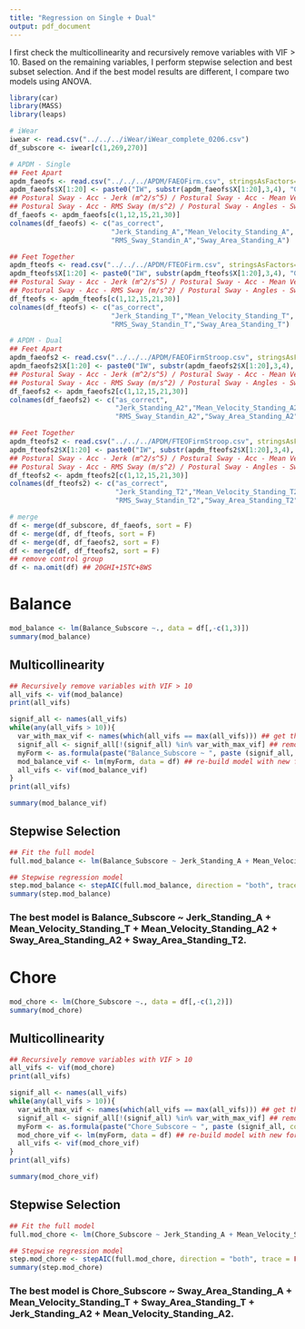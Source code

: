 ```yaml
---
title: "Regression on Single + Dual"
output: pdf_document
---
```


I first check the multicollinearity and recursively remove variables with VIF > 10. Based on the remaining variables, I perform stepwise selection and best subset selection. And if the best model results are different, I compare two models using ANOVA.

```r
library(car)
library(MASS)
library(leaps)
```

```r
# iWear
iwear <- read.csv("../../../iWear/iWear_complete_0206.csv")
df_subscore <- iwear[c(1,269,270)]

# APDM - Single
## Feet Apart
apdm_faeofs <- read.csv("../../../APDM/FAEOFirm.csv", stringsAsFactors=FALSE)
apdm_faeofs$X[1:20] <- paste0("IW", substr(apdm_faeofs$X[1:20],3,4), "GHI")
## Postural Sway - Acc - Jerk (m^2/s^5) / Postural Sway - Acc - Mean Velocity (m/s)
## Postural Sway - Acc - RMS Sway (m/s^2) / Postural Sway - Angles - Sway Area (degrees^2)
df_faeofs <- apdm_faeofs[c(1,12,15,21,30)]
colnames(df_faeofs) <- c("as_correct",
                         "Jerk_Standing_A","Mean_Velocity_Standing_A",
                         "RMS_Sway_Standin_A","Sway_Area_Standing_A")

## Feet Together
apdm_fteofs <- read.csv("../../../APDM/FTEOFirm.csv", stringsAsFactors=FALSE)
apdm_fteofs$X[1:20] <- paste0("IW", substr(apdm_fteofs$X[1:20],3,4), "GHI")
## Postural Sway - Acc - Jerk (m^2/s^5) / Postural Sway - Acc - Mean Velocity (m/s)
## Postural Sway - Acc - RMS Sway (m/s^2) / Postural Sway - Angles - Sway Area (degrees^2)
df_fteofs <- apdm_fteofs[c(1,12,15,21,30)]
colnames(df_fteofs) <- c("as_correct",
                         "Jerk_Standing_T","Mean_Velocity_Standing_T",
                         "RMS_Sway_Standin_T","Sway_Area_Standing_T")

# APDM - Dual
## Feet Apart
apdm_faeofs2 <- read.csv("../../../APDM/FAEOFirmStroop.csv", stringsAsFactors=FALSE)
apdm_faeofs2$X[1:20] <- paste0("IW", substr(apdm_faeofs2$X[1:20],3,4), "GHI")
## Postural Sway - Acc - Jerk (m^2/s^5) / Postural Sway - Acc - Mean Velocity (m/s)
## Postural Sway - Acc - RMS Sway (m/s^2) / Postural Sway - Angles - Sway Area (degrees^2)
df_faeofs2 <- apdm_faeofs2[c(1,12,15,21,30)]
colnames(df_faeofs2) <- c("as_correct",
                          "Jerk_Standing_A2","Mean_Velocity_Standing_A2",
                          "RMS_Sway_Standin_A2","Sway_Area_Standing_A2")

## Feet Together
apdm_fteofs2 <- read.csv("../../../APDM/FTEOFirmStroop.csv", stringsAsFactors=FALSE)
apdm_fteofs2$X[1:20] <- paste0("IW", substr(apdm_fteofs2$X[1:20],3,4), "GHI")
## Postural Sway - Acc - Jerk (m^2/s^5) / Postural Sway - Acc - Mean Velocity (m/s)
## Postural Sway - Acc - RMS Sway (m/s^2) / Postural Sway - Angles - Sway Area (degrees^2)
df_fteofs2 <- apdm_fteofs2[c(1,12,15,21,30)]
colnames(df_fteofs2) <- c("as_correct",
                          "Jerk_Standing_T2","Mean_Velocity_Standing_T2",
                          "RMS_Sway_Standin_T2","Sway_Area_Standing_T2")

# merge
df <- merge(df_subscore, df_faeofs, sort = F)
df <- merge(df, df_fteofs, sort = F)
df <- merge(df, df_faeofs2, sort = F) 
df <- merge(df, df_fteofs2, sort = F) 
## remove control group
df <- na.omit(df) ## 20GHI+15TC+8WS
```

# Balance
```r
mod_balance <- lm(Balance_Subscore ~., data = df[,-c(1,3)])
summary(mod_balance)
```

## Multicollinearity
```r
## Recursively remove variables with VIF > 10
all_vifs <- vif(mod_balance)
print(all_vifs)

signif_all <- names(all_vifs)
while(any(all_vifs > 10)){
  var_with_max_vif <- names(which(all_vifs == max(all_vifs))) ## get the var with max VIF
  signif_all <- signif_all[!(signif_all) %in% var_with_max_vif] ## remove
  myForm <- as.formula(paste("Balance_Subscore ~ ", paste (signif_all, collapse=" + "), sep="")) ## new formula
  mod_balance_vif <- lm(myForm, data = df) ## re-build model with new formula
  all_vifs <- vif(mod_balance_vif)
}
print(all_vifs)

summary(mod_balance_vif)
```

## Stepwise Selection
```r
## Fit the full model
full.mod_balance <- lm(Balance_Subscore ~ Jerk_Standing_A + Mean_Velocity_Standing_A + Sway_Area_Standing_A + Mean_Velocity_Standing_T + Sway_Area_Standing_T + Jerk_Standing_A2 + Mean_Velocity_Standing_A2 + Sway_Area_Standing_A2 + Mean_Velocity_Standing_T2 + Sway_Area_Standing_T2, data = df)

## Stepwise regression model
step.mod_balance <- stepAIC(full.mod_balance, direction = "both", trace = FALSE)
summary(step.mod_balance)
```
### The best model is Balance_Subscore ~ Jerk_Standing_A + Mean_Velocity_Standing_T + Mean_Velocity_Standing_A2 + Sway_Area_Standing_A2 + Sway_Area_Standing_T2.

# Chore
```r
mod_chore <- lm(Chore_Subscore ~., data = df[,-c(1,2)])
summary(mod_chore)
```

## Multicollinearity
```r
## Recursively remove variables with VIF > 10
all_vifs <- vif(mod_chore)
print(all_vifs)

signif_all <- names(all_vifs)
while(any(all_vifs > 10)){
  var_with_max_vif <- names(which(all_vifs == max(all_vifs))) ## get the var with max VIF
  signif_all <- signif_all[!(signif_all) %in% var_with_max_vif] ## remove
  myForm <- as.formula(paste("Chore_Subscore ~ ", paste (signif_all, collapse=" + "), sep=""))  ## new formula
  mod_chore_vif <- lm(myForm, data = df) ## re-build model with new formula
  all_vifs <- vif(mod_chore_vif)
}
print(all_vifs)

summary(mod_chore_vif)
```

## Stepwise Selection
```r
## Fit the full model
full.mod_chore <- lm(Chore_Subscore ~ Jerk_Standing_A + Mean_Velocity_Standing_A + Sway_Area_Standing_A + Mean_Velocity_Standing_T + Sway_Area_Standing_T + Jerk_Standing_A2 + Mean_Velocity_Standing_A2 + Sway_Area_Standing_A2 + Mean_Velocity_Standing_T2 + Sway_Area_Standing_T2, data = df)

## Stepwise regression model
step.mod_chore <- stepAIC(full.mod_chore, direction = "both", trace = FALSE)
summary(step.mod_chore)
```
### The best model is Chore_Subscore ~ Sway_Area_Standing_A + Mean_Velocity_Standing_T + Sway_Area_Standing_T + Jerk_Standing_A2 + Mean_Velocity_Standing_A2.